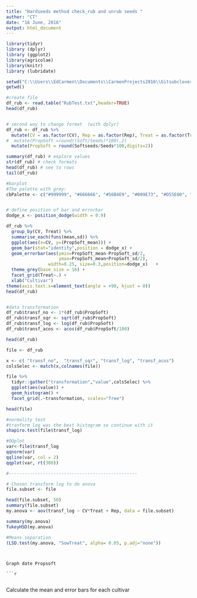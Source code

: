 ```yaml
---
title: "Hardseeds method check_rub and unrub seeds "
author: "CT"
date: "16 June, 2016"
output: html_document
---
```


```r
library(tidyr)
library (dplyr)
library (ggplot2)
library(agricolae)
library(knitr)
library (lubridate)

```


```r
setwd("C:\\Users\\EdCarmen\\Documents\\CarmenProjects2016\\Gitsubclover")
getwd()

#create file
df_rub <- read.table("RubTest.txt",header=TRUE)
head(df_rub)


# second way to change format  (with dplyr)
df_rub <- df_rub %>%
  mutate(CV = as.factor(CV), Rep = as.factor(Rep), Treat = as.factor(Treat))%>%
#  mutate(PropSoft =round((Soft/Seeds)*100),2)
  mutate(PropSoft = round(Softseeds/Seeds*100,digits=2))

summary(df_rub) # explore values
str(df_rub) # check formats
head(df_rub) # see to rows
tail(df_rub)


```


```r

#barplot 
#The palette with grey:
cbPalette <- c("#999999", "#666666", "#56B4E9", "#009E73", "#D55E00", "#0072B2","#999999", "#E69F00", "#56B4E9", "#009E73", "#D55E00", "#0072B2","#56B4E9", "#009E73")


# define position of bar and errorbar
dodge_x <- position_dodge(width = 0.9)

df_rub %>%
  group_by(CV, Treat) %>%
  summarise_each(funs(mean,sd)) %>%
  ggplot(aes(x=CV, y=(PropSoft_mean))) +
  geom_bar(stat="identity",position = dodge_x) +
  geom_errorbar(aes(ymin=PropSoft_mean-PropSoft_sd/2,
                    ymax=PropSoft_mean+PropSoft_sd/2),
                width=0.25, size=0.3,position=dodge_x)   +
  theme_grey(base_size = 16) +
  facet_grid(Treat~.) +
  xlab("Cultivar")
theme(axis.text.x=element_text(angle = +90, hjust = 0))
head(df_rub)



```






```r



#data transformation
df_rub$transf_no <- 1*(df_rub$PropSoft)
df_rub$transf_sqr <- sqrt(df_rub$PropSoft)
df_rub$transf_log <- log(df_rub$PropSoft)
df_rub$transf_acos <- acos(df_rub$PropSoft/100)

head(df_rub)

file <- df_rub

x <- c( "transf_no",  "transf_sqr", "transf_log", "transf_acos")
colsSelec <- match(x,colnames(file))

file %>%
  tidyr::gather("transformation","value",colsSelec) %>%
  ggplot(aes(value)) + 
  geom_histogram() +
  facet_grid(.~transformation, scales="free")

head(file)

#normality test
#tranform log was the best histogram so continue with it 
shapiro.test(file$transf_log)

#QQplot
var<-file$transf_log
qqnorm(var)
qqline(var, col = 2)
qqplot(var, rt(300))

#-------------------------------------------------

# Chosen transform log to do anova 
file.subset <- file 

head(file.subset, 50)
summary(file.subset)
my.anova <- aov(transf_log ~ CV*Treat + Rep, data = file.subset)

summary(my.anova)
TukeyHSD(my.anova)

#Means separation 
(LSD.test(my.anova, "SowTreat", alpha= 0.05, p.adj="none")) 

```


```


Graph date Propsoft  

```r

  
  
```


```r

```




Calculate the mean and error bars for each cultivar 

```r
  

```



